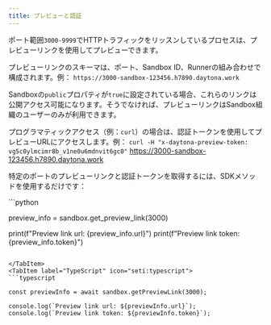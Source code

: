 ```yaml
---
title: プレビューと認証
---
```



ポート範囲`3000-9999`でHTTPトラフィックをリッスンしているプロセスは、プレビューリンクを使用してプレビューできます。

プレビューリンクのスキーマは、ポート、Sandbox ID、Runnerの組み合わせで構成されます。例：
`https://3000-sandbox-123456.h7890.daytona.work`

Sandboxの`public`プロパティが`true`に設定されている場合、これらのリンクは公開アクセス可能になります。そうでなければ、プレビューリンクはSandbox組織のユーザーのみが利用できます。

プログラマティックアクセス（例：`curl`）の場合は、認証トークンを使用してプレビューURLにアクセスします。例：
`curl -H "x-daytona-preview-token: vg5c0ylmcimr8b_v1ne0u6mdnvit6gc0"` https://3000-sandbox-123456.h7890.daytona.work

特定のポートのプレビューリンクと認証トークンを取得するには、SDKメソッドを使用するだけです：

<Tabs>
<TabItem label="Python" icon="seti:python">
```python

preview_info = sandbox.get_preview_link(3000)

print(f"Preview link url: {preview_info.url}")
print(f"Preview link token: {preview_info.token}")

````

</TabItem>
<TabItem label="TypeScript" icon="seti:typescript">
```typescript

const previewInfo = await sandbox.getPreviewLink(3000);

console.log(`Preview link url: ${previewInfo.url}`);
console.log(`Preview link token: ${previewInfo.token}`);

````

</TabItem>
</Tabs>
